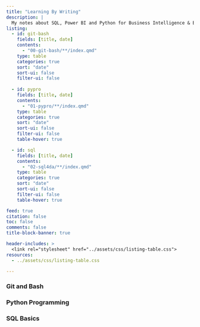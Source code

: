 ```yaml
---
title: "Learning By Writing"
description: |
  My notes about SQL, Power BI and Python for Business Intelligence & Business Analytics.
listing: 
  - id: git-bash
    fields: [title, date]
    contents: 
      - "00-git-bash/**/index.qmd"
    type: table
    categories: true
    sort: "date"
    sort-ui: false
    filter-ui: false  
  
  - id: pypro
    fields: [title, date]
    contents: 
      - "01-pypro/**/index.qmd"
    type: table
    categories: true
    sort: "date"
    sort-ui: false
    filter-ui: false  
    table-hover: true

  - id: sql
    fields: [title, date]
    contents: 
      - "02-sql4da/**/index.qmd"
    type: table
    categories: true
    sort: "date"
    sort-ui: false
    filter-ui: false  
    table-hover: true

feed: true
citation: false
toc: false
comments: false
title-block-banner: true

header-includes: >
  <link rel="stylesheet" href="../assets/css/listing-table.css">
resources:
  - ../assets/css/listing-table.css 

---
```


### Git and Bash

::: {#git-bash}
:::

### Python Programming

::: {#pypro}
:::

### SQL Basics

::: {#sql}
:::